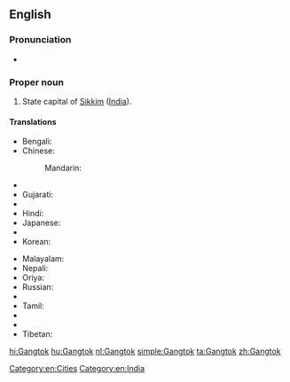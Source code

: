 ==English==
{{wikipedia}}

===Pronunciation===
* {{IPA|[ˈɡæŋ.tɒk]}}

===Proper noun===
{{en-proper noun}}

# State capital of [[Sikkim]] ([[India]]).

====Translations====
{{trans-top|capital of Sikkim}}
* Bengali: {{t-|bn|গ্যাংটক|sc=Beng}}
* Chinese:
*: Mandarin: {{t|cmn|甘托克|tr=Gāntuōkè|sc=Hani}}
* {{trreq|dz}}
* Gujarati: {{t|gu|ગંગટોક|sc=Gujr}}
* {{trreq|he}}
* Hindi: {{t+|hi|गंगटोक|tr=gaṅgṭōk}}
* Japanese: {{t-|ja|ガントク|tr=Gantoku}}
* {{trreq|kn}}
* Korean: {{t-|ko|강토크|tr=Gangtokeu}}
{{trans-mid}}
* Malayalam: {{t|ml|ഗങ്ങ്ടോക്ക്|sc=Mlym}}
* Nepali: {{t-|ne|गंगटोक|sc=Deva}}
* Oriya: {{t|or|ଗାଙ୍ଗଟକ|tr=gāṅgṭak|sc=Orya}}
* Russian: {{t-|ru|Гангток|m|tr=Gangtók}}
* {{trreq|sip}}
* Tamil: {{t|ta|கேங்டாக்|sc=Taml}}
* {{trreq|te}}
* {{trreq|th}}
* Tibetan: {{t-|bo|སྒང་ཐོག|sc=Tibt}}
{{trans-bottom}}

[[Category:en:Cities]]
[[Category:en:India]]

[[hi:Gangtok]]
[[hu:Gangtok]]
[[nl:Gangtok]]
[[simple:Gangtok]]
[[ta:Gangtok]]
[[zh:Gangtok]]
